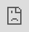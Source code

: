 ```yaml
---
title: ""
output:
  html_document:
    excludes:
      before_body: _navbar.html
    includes:
      before_body: navbar_home.html
---
```


<iframe src="https://public.tableau.com/views/AllTypologies/SuburbanChange?:embed=y&:display_count=yes&:showVizHome=no!:origin=viz_share_link" style="position: absolute; top: 0; left: 0; width: 100%; height: 100%;" frameBorder="0" allowFullScreen />

